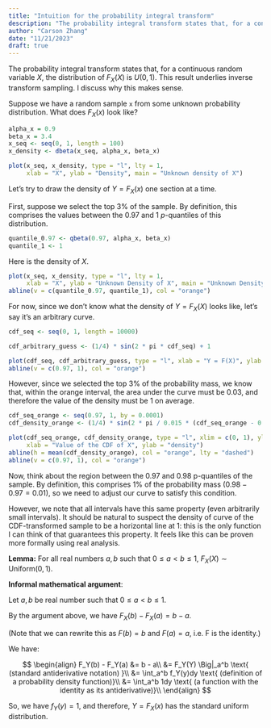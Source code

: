 ```yaml
---
title: "Intuition for the probability integral transform"
description: "The probability integral transform states that, for a continuous random variable $X$, the distribution of $F_X(X)$ is $U(0, 1)$. I discuss why this makes sense."
author: "Carson Zhang"
date: "11/21/2023"
draft: true
---
```


The probability integral transform states that, for a continuous random variable $X$, the distribution of $F_X(X)$ is $U(0, 1)$. This result underlies inverse transform sampling. I discuss why this makes sense. 

<!-- I believe this is also why the distribution of p-values is uniform under the null hypothesis. -->

Suppose we have a random sample `x` from some unknown probability distribution. What does $F_X(x)$ look like?

```r
alpha_x = 0.9
beta_x = 3.4
x_seq <- seq(0, 1, length = 100)
x_density <- dbeta(x_seq, alpha_x, beta_x)

plot(x_seq, x_density, type = "l", lty = 1,
     xlab = "X", ylab = "Density", main = "Unknown density of X")
```

Let's try to draw the density of $Y = F_X(x)$ one section at a time.

First, suppose we select the top 3% of the sample. By definition, this comprises the values between the $0.97$ and $1$ $p$-quantiles of this distribution.

```r
quantile_0.97 <- qbeta(0.97, alpha_x, beta_x)
quantile_1 <- 1
```

Here is the density of $X$.

```r
plot(x_seq, x_density, type = "l", lty = 1,
     xlab = "X", ylab = "Unknown Density of X", main = "Unknown Density of X")
abline(v = c(quantile_0.97, quantile_1), col = "orange")
```

For now, since we don't know what the density of $Y = F_X(X)$ looks like, let's say it's an arbitrary curve.

```r
cdf_seq <- seq(0, 1, length = 10000)

cdf_arbitrary_guess <- (1/4) * sin(2 * pi * cdf_seq) + 1

plot(cdf_seq, cdf_arbitrary_guess, type = "l", xlab = "Y = F(X)", ylab = "Density", main = "Unknown Density of Y = F(X)")
abline(v = c(0.97, 1), col = "orange")
```

However, since we selected the top 3% of the probability mass, we know that, within the orange interval, the area under the curve must be $0.03$, and therefore the value of the density must be $1$ on average.

```r
cdf_seq_orange <- seq(0.97, 1, by = 0.0001)
cdf_density_orange <- (1/4) * sin(2 * pi / 0.015 * (cdf_seq_orange - 0.97)) + 1

plot(cdf_seq_orange, cdf_density_orange, type = "l", xlim = c(0, 1), ylim = c(0, 1.5),
     xlab = "Value of the CDF of X", ylab = "density")
abline(h = mean(cdf_density_orange), col = "orange", lty = "dashed")
abline(v = c(0.97, 1), col = "orange")
```

Now, think about the region between the $0.97$ and $0.98$ p-quantiles of the sample. By definition, this comprises 1% of the probability mass ($0.98 - 0.97 = 0.01$), so we need to adjust our curve to satisfy this condition.

However, we note that all intervals have this same property (even arbitrarily small intervals). It should be natural to suspect the density of curve of the CDF-transformed sample to be a horizontal line at $1$: this is the only function I can think of that guarantees this property. It feels like this can be proven more formally using real analysis.

**Lemma:** For all real numbers $a, b$ such that $0 \leq a < b \leq 1$, $F_X(X) \sim \text{Uniform}(0, 1)$.

**Informal mathematical argument**:

Let $a, b$ be real number such that $0 \leq a < b \leq 1$.

By the argument above, we have $F_X(b) - F_X(a) = b - a$.

(Note that we can rewrite this as $F(b) = b \text{ and } F(a) = a$, i.e. F is the identity.)

We have:

$$
\begin{align}
  F_Y(b) - F_Y(a) &= b - a\\
    &= F_Y(Y) \Big|_a^b \text{    (standard antiderivative notation) }\\
    &= \int_a^b f_Y(y)dy \text{   (definition of a probability density function)}\\
    &= \int_a^b 1dy \text{    (a function with the identity as its antiderivative)}\\
\end{align}
$$

So, we have $f_Y(y) = 1$, and therefore, $Y = F_X(x)$ has the standard uniform distribution.

